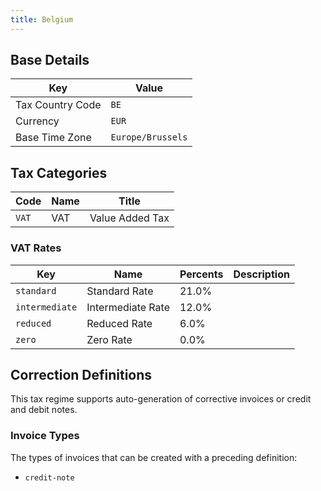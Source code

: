 ```yaml
---
title: Belgium
---
```


## Base Details

| Key | Value |
| --- | ----- |
| Tax Country Code | <code>BE</code> |
| Currency | <code>EUR</code> |
| Base Time Zone | <code>Europe/Brussels</code> |

## Tax Categories

| Code | Name | Title |
| ---- | ---- | ----- |
| <code>VAT</code> | VAT | Value Added Tax |

### VAT Rates

| Key | Name | Percents | Description |
| --- | ---- | -------- | ----------- |
| <code>standard</code> | Standard Rate | 21.0% |  |
| <code>intermediate</code> | Intermediate Rate | 12.0% |  |
| <code>reduced</code> | Reduced Rate | 6.0% |  |
| <code>zero</code> | Zero Rate | 0.0% |  |

## Correction Definitions

This tax regime supports auto-generation of corrective invoices
or credit and debit notes.

### Invoice Types

The types of invoices that can be created with a preceding definition:
- <code>credit-note</code>